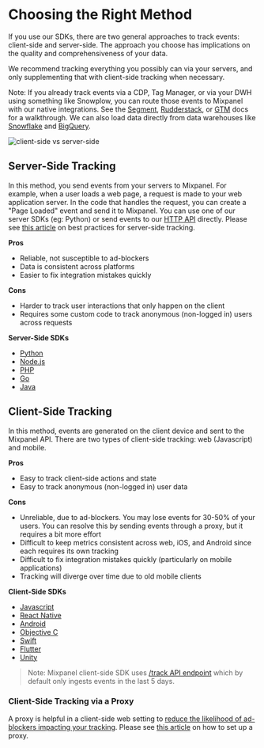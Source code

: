 # Choosing the Right Method

If you use our SDKs, there are two general approaches to track events: client-side and server-side. The approach you choose has implications on the quality and comprehensiveness of your data.

We recommend tracking everything you possibly can via your servers, and only supplementing that with client-side tracking when necessary.

Note: If you already track events via a CDP, Tag Manager, or via your DWH using something like Snowplow, you can route those events to Mixpanel with our native integrations. See the [Segment](https://segment.com/docs/connections/destinations/catalog/actions-mixpanel/), [Rudderstack](https://rudderstack.com/integration/mixpanel/), or [GTM](https://github.com/mixpanel/mixpanel-gtm-template#readme) docs for a walkthrough. We can also load data directly from data warehouses like [Snowflake](/docs/data-pipelines/integrations/snowflake) and [BigQuery](/docs/data-pipelines/integrations/bigquery).

![client-side vs server-side](/tracking_methods.webp)

## Server-Side Tracking

In this method, you send events from your servers to Mixpanel. For example, when a user loads a web page, a request is made to your web application server. In the code that handles the request, you can create a "Page Loaded" event and send it to Mixpanel. You can use one of our server SDKs (eg: Python) or send events to our [HTTP API](https://developer.mixpanel.com/reference/track-event) directly. Please see [this article](/docs/best-practices/server-side-best-practices) on best practices for server-side tracking.

**Pros**

- Reliable, not susceptible to ad-blockers
- Data is consistent across platforms
- Easier to fix integration mistakes quickly

**Cons**

- Harder to track user interactions that only happen on the client
- Requires some custom code to track anonymous (non-logged in) users across requests

**Server-Side SDKs**

- [Python](/docs/tracking-methods/sdks/python)
- [Node.js](/docs/tracking-methods/sdks/nodejs)
- [PHP](/docs/tracking-methods/sdks/php)
- [Go](/docs/tracking-methods/sdks/go)
- [Java](/docs/tracking-methods/sdks/java)

## Client-Side Tracking

In this method, events are generated on the client device and sent to the Mixpanel API. There are two types of client-side tracking: web (Javascript) and mobile.

**Pros**

- Easy to track client-side actions and state
- Easy to track anonymous (non-logged in) user data

**Cons**

- Unreliable, due to ad-blockers. You may lose events for 30-50% of your users. You can resolve this by sending events through a proxy, but it requires a bit more effort
- Difficult to keep metrics consistent across web, iOS, and Android since each requires its own tracking
- Difficult to fix integration mistakes quickly (particularly on mobile applications)
- Tracking will diverge over time due to old mobile clients

**Client-Side SDKs**

- [Javascript](/docs/tracking-methods/sdks/javascript)
- [React Native](/docs/tracking-methods/sdks/react-native)
- [Android](/docs/tracking-methods/sdks/android)
- [Objective C](/docs/tracking-methods/sdks/ios)
- [Swift](/docs/tracking-methods/sdks/swift)
- [Flutter](/docs/tracking-methods/sdks/flutter)
- [Unity](/docs/tracking-methods/sdks/unity)

> Note: Mixpanel client-side SDK uses [/track API endpoint](https://developer.mixpanel.com/reference/track-event#limits) which by default only ingests events in the last 5 days.

### Client-Side Tracking via a Proxy
A proxy is helpful in a client-side web setting to [reduce the likelihood of ad-blockers impacting your tracking](https://www.youtube.com/watch?v=8Pv6tmRfqr8). Please see [this article](/docs/tracking-methods/sdks/javascript#tracking-via-proxy) on how to set up a proxy.
